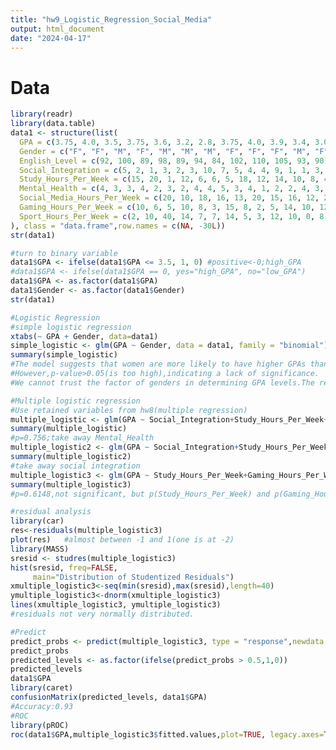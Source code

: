 ---
title: "hw9_Logistic_Regression_Social_Media"
output: html_document
date: "2024-04-17"
---
# Data
```{r}
library(readr)
library(data.table)
data1 <- structure(list(
  GPA = c(3.75, 4.0, 3.5, 3.75, 3.6, 3.2, 2.8, 3.75, 4.0, 3.9, 3.4, 3.0, 3.0, 3.9, 3.8, 3.3, 3.4, 3.75, 3.9, 3.5, 3.75, 3.9, 4.0, 3.2, 3.75, 3.8, 3.6, 3.1, 3.3, 2.9),
  Gender = c("F", "F", "M", "F", "M", "M", "M", "F", "F", "F", "M", "F", "M", "M", "M", "M", "M", "F", "M", "M", "F", "M", "M", "M", "M", "F", "M", "F", "F", "M"),
  English_Level = c(92, 100, 89, 98, 89, 94, 84, 102, 110, 105, 93, 90, 85, 99, 83, 90, 91, 100, 106, 95, 98, 94, 105, 85, 99, 99, 90, 92, 93, 86),
  Social_Integration = c(5, 2, 1, 3, 2, 3, 10, 7, 5, 4, 4, 9, 1, 1, 3, 2, 2, 5, 4, 3, 4, 3, 3, 9, 3, 4, 4, 1, 1, 1),
  Study_Hours_Per_Week = c(15, 20, 1, 12, 6, 6, 5, 18, 12, 14, 10, 8, 4, 19, 10, 5, 6, 10, 15, 13, 14, 16, 18, 6, 10, 12, 16, 4, 3, 2),
  Mental_Health = c(4, 3, 3, 4, 2, 3, 2, 4, 4, 5, 3, 4, 1, 2, 2, 4, 3, 3, 4, 2, 5, 4, 5, 1, 3, 4, 2, 1, 2, 1),
  Social_Media_Hours_Per_Week = c(20, 10, 18, 16, 13, 20, 15, 16, 12, 22, 15, 24, 5, 4, 15, 25, 23, 15, 18, 15, 13, 16, 12, 24, 18, 12, 14, 28, 13, 22),
  Gaming_Hours_Per_Week = c(10, 6, 5, 10, 8, 3, 15, 8, 2, 5, 14, 10, 12, 7, 5, 16, 18, 8, 5, 2, 13, 5, 4, 12, 6, 8, 12, 14, 15, 20),
  Sport_Hours_Per_Week = c(2, 10, 40, 14, 7, 7, 14, 5, 3, 12, 10, 0, 8, 0, 2, 8, 10, 9, 8, 0, 2, 3, 5, 0, 5, 7, 7, 1, 2, 0)
), class = "data.frame",row.names = c(NA, -30L))
str(data1)

#turn to binary variable
data1$GPA <- ifelse(data1$GPA <= 3.5, 1, 0) #positive<-0;high_GPA
#data1$GPA <- ifelse(data1$GPA == 0, yes="high_GPA", no="low_GPA") 
data1$GPA <- as.factor(data1$GPA)
data1$Gender <- as.factor(data1$Gender)
str(data1)

#Logistic Regression
#simple logistic regression
xtabs(~ GPA + Gender, data=data1)
simple_logistic <- glm(GPA ~ Gender, data = data1, family = "binomial")
summary(simple_logistic)
#The model suggests that women are more likely to have higher GPAs than men(Intercept=1.0986 and GenderM=0.-8755).
#However,p-value>0.05(is too high),indicating a lack of significance.
#We cannot trust the factor of genders in determining GPA levels.The result is possibly influenced by sample size or other variables which are not included.

#Multiple logistic regression
#Use retained variables from hw8(multiple regression)
multiple_logistic <- glm(GPA ~ Social_Integration+Study_Hours_Per_Week+Mental_Health+Gaming_Hours_Per_Week, data = data1, family = "binomial")
summary(multiple_logistic)
#p=0.756;take away Mental_Health
multiple_logistic2 <- glm(GPA ~ Social_Integration+Study_Hours_Per_Week+Gaming_Hours_Per_Week, data = data1, family = "binomial")
summary(multiple_logistic2)
#take away social integration
multiple_logistic3 <- glm(GPA ~ Study_Hours_Per_Week+Gaming_Hours_Per_Week, data = data1, family = "binomial")
summary(multiple_logistic3)
#p=0.6148,not significant, but p(Study_Hours_Per_Week) and p(Gaming_Hours_Per_Week)<0.05

#residual analysis
library(car)
res<-residuals(multiple_logistic3)
plot(res)   #almost between -1 and 1(one is at -2)
library(MASS)
sresid <- studres(multiple_logistic3)
hist(sresid, freq=FALSE,
     main="Distribution of Studentized Residuals")
xmultiple_logistic3<-seq(min(sresid),max(sresid),length=40)
ymultiple_logistic3<-dnorm(xmultiple_logistic3)
lines(xmultiple_logistic3, ymultiple_logistic3)
#residuals not very normally distributed.

#Predict
predict_probs <- predict(multiple_logistic3, type = "response",newdata = data1)
predict_probs
predicted_levels <- as.factor(ifelse(predict_probs > 0.5,1,0))
predicted_levels
data1$GPA
library(caret)
confusionMatrix(predicted_levels, data1$GPA)
#Accuracy:0.93
#ROC
library(pROC)
roc(data1$GPA,multiple_logistic3$fitted.values,plot=TRUE, legacy.axes=TRUE, xlab="False Positive Percentage", ylab="True Postive Percentage", col="#377eb8", lwd=4)

```
